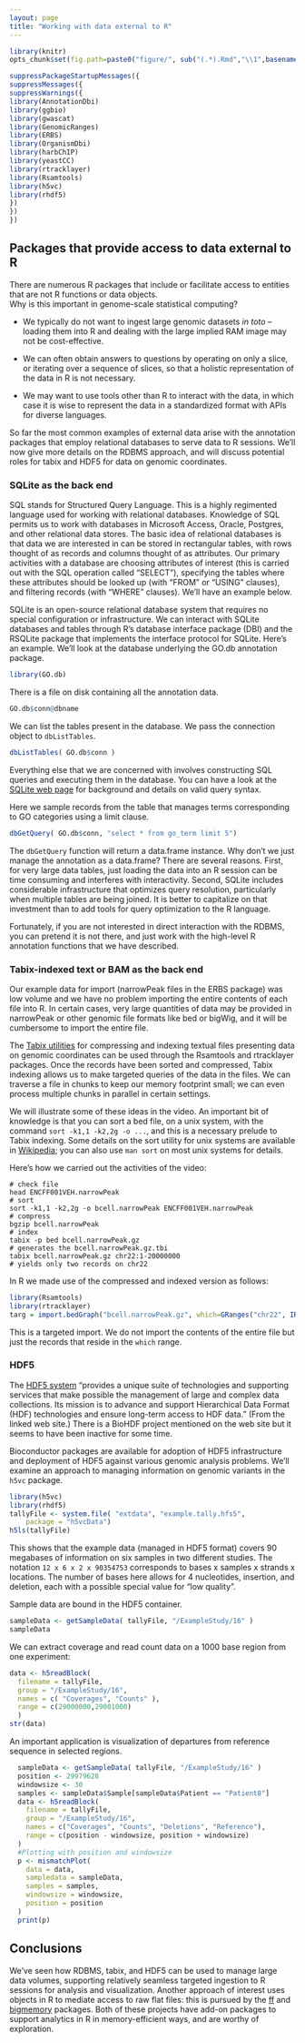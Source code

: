 ```yaml
---
layout: page
title: "Working with data external to R"
---
```


```r
library(knitr)
opts_chunk$set(fig.path=paste0("figure/", sub("(.*).Rmd","\\1",basename(knitr:::knit_concord$get('infile'))), "-"))
```
```r
suppressPackageStartupMessages({
suppressMessages({
suppressWarnings({
library(AnnotationDbi)
library(ggbio)
library(gwascat)
library(GenomicRanges)
library(ERBS)
library(OrganismDbi)
library(harbChIP)
library(yeastCC)
library(rtracklayer)
library(Rsamtools)
library(h5vc)
library(rhdf5)
})
})
})
```

## Packages that provide access to data external to R

There are numerous R packages that include or facilitate
access to entities that are not R functions or data objects.  
Why is this important in genome-scale statistical computing?

* We typically do not want to ingest large genomic datasets _in toto_ --
loading them into R and dealing with the large implied RAM 
image may not be cost-effective.

* We can often obtain answers to questions by operating on only
a slice, or iterating over a sequence of slices, so that
a holistic representation of the data in R is not necessary.

* We may want to use tools other than R to interact with the
data, in which case it is wise to
represent the data in a standardized format with APIs for diverse languages.


So far
the most common examples of external data arise with the annotation packages
that employ relational databases to serve data to R sessions.
We'll now give more details on the RDBMS approach, and
will discuss potential roles for tabix and HDF5 for
data on genomic coordinates.


<a name="sqlite"></a>

### SQLite as the back end

SQL stands for Structured Query Language.  This is a highly
regimented language used for working with relational databases.
Knowledge of SQL permits us to work with databases in Microsoft Access,
Oracle, Postgres, and other relational data stores.
The basic idea of relational databases is that data we are interested
in can be stored in rectangular tables, with rows thought of as records
and columns thought of as attributes.  Our primary activities with
a database are choosing attributes of interest (this is carried
out with the SQL operation called "SELECT"), specifying the tables
where these attributes should be looked up (with "FROM" or "USING" 
clauses), and filtering records (with "WHERE" clauses).  We'll
have an example below.

SQLite is an open-source relational database system that
requires no special configuration or infrastructure.  We can
interact with SQLite databases and tables through R's database interface
package (DBI) and the RSQLite package that implements the
interface protocol for SQLite.  Here's an example.
We'll look at the database underlying the GO.db annotation package.

```r
library(GO.db)
```
There is a file on disk containing all the annotation data.
```r
GO.db$conn@dbname
```
We can list the tables present in the database.  We pass
the connection object to `dbListTables`.
```r
dbListTables( GO.db$conn )
```

Everything else that we are concerned with involves constructing
SQL queries and executing them in the database.  You can
have a look at the [SQLite web page](http://www.sqlite.org) for background and details
on valid query syntax.

Here we sample records from the table that manages
terms corresponding to GO categories using a limit clause.
```r
dbGetQuery( GO.db$conn, "select * from go_term limit 5")
```

The `dbGetQuery` function will return a data.frame instance.
Why don't we just manage the annotation as a data.frame?  There
are several reasons.  First, for very large data tables, just
loading the data into an R session can be time consuming and
interferes with interactivity.  Second, SQLite includes
considerable infrastructure that optimizes query resolution, particularly
when multiple tables are being joined.  It is better to capitalize
on that investment than to add tools for query optimization to the
R language.

Fortunately, if you are not interested in direct interaction with
the RDBMS, you can pretend it is not there, and just work with the
high-level R annotation functions that we have described.

<a name="tabix"></a>

### Tabix-indexed text or BAM as the back end

Our example data for import (narrowPeak files in the ERBS package)
was low volume and we have no problem importing the entire contents
of each file into R.  In certain cases, very large quantities
of data may be provided in narrowPeak or other genomic file formats
like bed or bigWig, and it will be cumbersome to import the
entire file.  

The [Tabix utilities](http://samtools.sourceforge.net/tabix.shtml) 
for compressing and indexing textual files
presenting data on genomic coordinates can be used through the
Rsamtools and rtracklayer packages.  Once the records have been
sorted and compressed, Tabix indexing allows us to make targeted
queries of the data in the files.  We can traverse a file
in chunks to keep our memory footprint small; we can even process
multiple chunks in parallel in certain settings.

We will illustrate some of these ideas in the video.  An important
bit of knowledge is that you can sort a bed file, on a unix system,
with the command `sort -k1,1 -k2,2g -o ...`, and this is a necessary
prelude to Tabix indexing.  Some details on the sort utility for
unix systems are available in [Wikipedia](http://en.wikipedia.org/wiki/Sort_(Unix)); you can also use `man sort`
on most unix systems for details.

Here's how we carried out the activities of the video:

```
# check file
head ENCFF001VEH.narrowPeak
# sort
sort -k1,1 -k2,2g -o bcell.narrowPeak ENCFF001VEH.narrowPeak
# compress
bgzip bcell.narrowPeak
# index
tabix -p bed bcell.narrowPeak.gz
# generates the bcell.narrowPeak.gz.tbi
tabix bcell.narrowPeak.gz chr22:1-20000000
# yields only two records on chr22
```

In R we made use of the compressed and indexed version
as follows:
```r
library(Rsamtools)
library(rtracklayer)
targ = import.bedGraph("bcell.narrowPeak.gz", which=GRanges("chr22", IRanges(1,2e7)))
```
This is a targeted import.  We do not import the contents of the entire
file but just the records that reside in the `which` range.

<a name="hdf5"></a>

### HDF5

The [HDF5 system](https://www.hdfgroup.org/) "provides a unique suite of technologies and supporting services that make possible the management of large and complex data collections. Its mission is to advance and support Hierarchical Data Format (HDF) technologies and ensure long-term access to HDF data." (From the
linked web site.)  There is a BioHDF project mentioned on the web site
but it seems to have been inactive for some time.

Bioconductor packages are available for adoption of HDF5 infrastructure
and deployment of HDF5 against various genomic analysis problems.  We'll
examine an approach to managing information on genomic variants
in the `h5vc` package.

```r
library(h5vc)
library(rhdf5)
tallyFile <- system.file( "extdata", "example.tally.hfs5", 
    package = "h5vcData")
h5ls(tallyFile)
```

This shows that the example data (managed in HDF5 format)
covers 90 megabases of information on six samples in two
different studies.  The notation `12 x 6 x 2 x 90354753`
corresponds to bases x samples x strands x locations.
The number of bases here allows for 4 nucleotides, insertion,
and deletion, each with a possible special value for "low quality".

Sample data are bound in the HDF5 container.
```r
sampleData <- getSampleData( tallyFile, "/ExampleStudy/16" )
sampleData
```

We can extract coverage and read count data on a
1000 base region from one experiment:
```r
data <- h5readBlock(
  filename = tallyFile,
  group = "/ExampleStudy/16",
  names = c( "Coverages", "Counts" ),
  range = c(29000000,29001000)
  )
str(data)
```

An important application is visualization of departures from
reference sequence in selected regions.

```r
  sampleData <- getSampleData( tallyFile, "/ExampleStudy/16" )
  position <- 29979628
  windowsize <- 30
  samples <- sampleData$Sample[sampleData$Patient == "Patient8"]
  data <- h5readBlock(
    filename = tallyFile,
    group = "/ExampleStudy/16",
    names = c("Coverages", "Counts", "Deletions", "Reference"),
    range = c(position - windowsize, position + windowsize)
  )
  #Plotting with position and windowsize
  p <- mismatchPlot(
    data = data,
    sampledata = sampleData,
    samples = samples,
    windowsize = windowsize,
    position = position
  )
  print(p)
```

## Conclusions

We've seen how RDBMS, tabix, and HDF5 can be used to manage
large data volumes, supporting relatively seamless targeted
ingestion to R sessions for analysis and visualization.
Another approach of interest uses objects in R to mediate
access to raw flat files: this is pursued by the
[ff](http://ff.r-forge.r-project.org/) and
[bigmemory](https://cran.r-project.org/web/packages/bigmemory/index.html)
packages.  Both of these projects have add-on packages to
support analytics in R in memory-efficient ways, and are worthy
of exploration.
